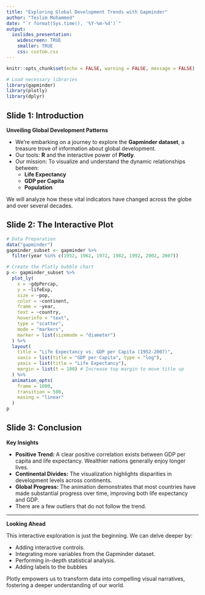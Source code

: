 ```yaml
---
title: "Exploring Global Development Trends with Gapminder"
author: "Teslim Mohammed"
date: "`r format(Sys.time(), '%Y-%m-%d')`"
output:
  ioslides_presentation:
    widescreen: TRUE
    smaller: TRUE
    css: custom.css
---
```


```r
knitr::opts_chunk$set(echo = FALSE, warning = FALSE, message = FALSE)

# Load necessary libraries
library(gapminder)
library(plotly)
library(dplyr)
```

## Slide 1: Introduction

**Unveiling Global Development Patterns**

-   We're embarking on a journey to explore the **Gapminder dataset**, a treasure trove of information about global development.
-   Our tools: **R** and the interactive power of **Plotly**.
-   Our mission: To visualize and understand the dynamic relationships between:
    -   **Life Expectancy**
    -   **GDP per Capita**
    -   **Population**
    
We will analyze how these vital indicators have changed across the globe and over several decades.

## Slide 2: The Interactive Plot

```r
# Data Preparation
data("gapminder")
gapminder_subset <- gapminder %>%
  filter(year %in% c(1952, 1962, 1972, 1982, 1992, 2002, 2007))

# Create the Plotly bubble chart
p <- gapminder_subset %>%
  plot_ly(
    x = ~gdpPercap,
    y = ~lifeExp,
    size = ~pop,
    color = ~continent,
    frame = ~year, 
    text = ~country,
    hoverinfo = "text",
    type = "scatter",
    mode = "markers",
    marker = list(sizemode = "diameter")
  ) %>%
  layout(
    title = "Life Expectancy vs. GDP per Capita (1952-2007)",
    xaxis = list(title = "GDP per Capita", type = "log"),
    yaxis = list(title = "Life Expectancy"),
    margin = list(t = 100) # Increase top margin to move title up
  ) %>%
  animation_opts(
    frame = 1000,
    transition = 500,
    easing = "linear"
  )
p
```

## Slide 3: Conclusion

**Key Insights**

-   **Positive Trend:** A clear positive correlation exists between GDP per capita and life expectancy. Wealthier nations generally enjoy longer lives.
-   **Continental Divides:** The visualization highlights disparities in development levels across continents.
-   **Global Progress:** The animation demonstrates that most countries have made substantial progress over time, improving both life expectancy and GDP.
-   There are a few outliers that do not follow the trend.

------------------------------------------------------------------------

**Looking Ahead**

This interactive exploration is just the beginning. We can delve deeper by:

-   Adding interactive controls.
-   Integrating more variables from the Gapminder dataset.
-   Performing in-depth statistical analysis.
-   Adding labels to the bubbles

Plotly empowers us to transform data into compelling visual narratives, fostering a deeper understanding of our world.
